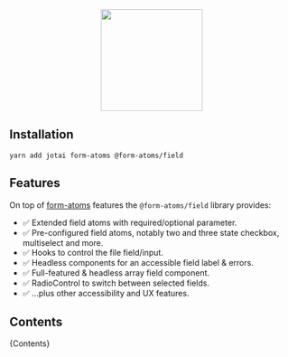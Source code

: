 
<Meta title="Introduction" />

<div align="center">
  <img
    width="180"
    style={{ margin: "24px auto" }}
    src="./form-atoms-field.svg"
  />
  <Title>Atomic Form Fields for React</Title>
</div>

## Installation

```
yarn add jotai form-atoms @form-atoms/field
```

## Features

On top of [form-atoms](https://github.com/jaredLunde/form-atoms#features) features the `@form-atoms/field` library provides:

- ✅ Extended field atoms with required/optional parameter.
- ✅ Pre-configured field atoms, notably two and three state checkbox, multiselect and more.
- ✅ Hooks to control the file field/input.
- ✅ Headless components for an accessible field label & errors.
- ✅ Full-featured & headless array field component.
- ✅ RadioControl to switch between selected fields.
- ✅ ...plus other accessibility and UX features.

## Contents

<Markdown>{Contents}</Markdown>
